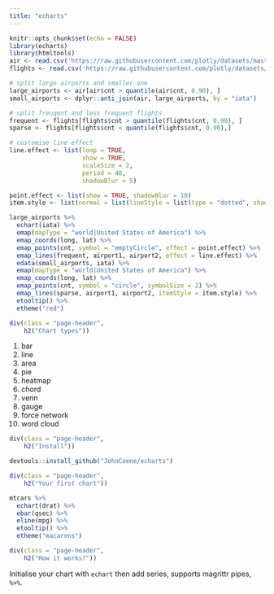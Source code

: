 ```yaml
---
title: "echarts"
---
```


```r
knitr::opts_chunk$set(echo = FALSE)
library(echarts)
library(htmltools)
air <- read.csv('https://raw.githubusercontent.com/plotly/datasets/master/2011_february_us_airport_traffic.csv')
flights <- read.csv('https://raw.githubusercontent.com/plotly/datasets/master/2011_february_aa_flight_paths.csv')

# split large airports and smaller one
large_airports <- air[air$cnt > quantile(air$cnt, 0.90), ]
small_airports <- dplyr::anti_join(air, large_airports, by = "iata")

# split freuqent and less frequent flights
frequent <- flights[flights$cnt > quantile(flights$cnt, 0.90), ]
sparse <- flights[flights$cnt < quantile(flights$cnt, 0.90),]
```

```r
# customise line effect
line.effect <- list(loop = TRUE,
                    show = TRUE,
                    scaleSize = 2,
                    period = 40,
                    shadowBlur = 5)

point.effect <- list(show = TRUE, shadowBlur = 10)
item.style <- list(normal = list(lineStyle = list(type = "dotted", shadowBlur = 2)))

large_airports %>% 
  echart(iata) %>% 
  emap(mapType = "world|United States of America") %>% 
  emap_coords(long, lat) %>% 
  emap_points(cnt, symbol = "emptyCircle", effect = point.effect) %>% 
  emap_lines(frequent, airport1, airport2, effect = line.effect) %>% 
  edata(small_airports, iata) %>% 
  emap(mapType = "world|United States of America") %>% 
  emap_coords(long, lat) %>% 
  emap_points(cnt, symbol = "circle", symbolSize = 2) %>% 
  emap_lines(sparse, airport1, airport2, itemStyle = item.style) %>% 
  etooltip() %>% 
  etheme("red")
```

```r
div(class = "page-header",
    h2("Chart types"))
```

1. bar 
2. line
3. area
4. pie
5. heatmap
6. chord
7. venn
8. gauge
9. force network
10. word cloud

```r
div(class = "page-header",
    h2("Install"))
```

```r
devtools::install_github("JohnCoene/echarts")
```

```r
div(class = "page-header",
    h2("Your first chart"))
```

```r
mtcars %>% 
  echart(drat) %>% 
  ebar(qsec) %>% 
  eline(mpg) %>% 
  etooltip() %>% 
  etheme("macarons")
```

```r
div(class = "page-header",
    h2("How it works?"))
```

Initialise your chart with `echart` then add series, supports magrittr pipes, `%>%`.

